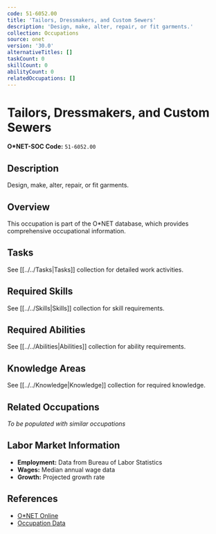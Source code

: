 ```yaml
---
code: 51-6052.00
title: 'Tailors, Dressmakers, and Custom Sewers'
description: 'Design, make, alter, repair, or fit garments.'
collection: Occupations
source: onet
version: '30.0'
alternativeTitles: []
taskCount: 0
skillCount: 0
abilityCount: 0
relatedOccupations: []
---
```

# Tailors, Dressmakers, and Custom Sewers

**O*NET-SOC Code:** `51-6052.00`

## Description

Design, make, alter, repair, or fit garments.

## Overview

This occupation is part of the O*NET database, which provides comprehensive occupational information.

## Tasks

See [[../../Tasks|Tasks]] collection for detailed work activities.

## Required Skills

See [[../../Skills|Skills]] collection for skill requirements.

## Required Abilities

See [[../../Abilities|Abilities]] collection for ability requirements.

## Knowledge Areas

See [[../../Knowledge|Knowledge]] collection for required knowledge.

## Related Occupations

*To be populated with similar occupations*

## Labor Market Information

- **Employment:** Data from Bureau of Labor Statistics
- **Wages:** Median annual wage data
- **Growth:** Projected growth rate

## References

- [O*NET Online](https://www.onetonline.org/link/summary/51-6052.00)
- [Occupation Data](https://www.onetcenter.org/)
